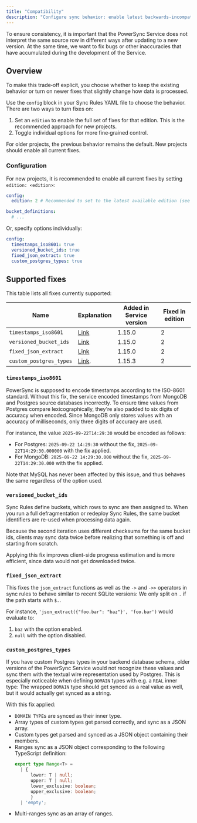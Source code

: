 ```yaml
---
title: "Compatibility"
description: "Configure sync behavior: enable latest backwards-incompatible fixes (recommended for new projects) or keep legacy behavior."
---
```


To ensure consistency, it is important that the PowerSync Service does not interpret the same source row in different ways after updating to a new version.
At the same time, we want to fix bugs or other inaccuracies that have accumulated during the development of the Service.

## Overview

To make this trade‑off explicit, you choose whether to keep the existing behavior or turn on newer fixes that slightly change how data is processed.

Use the `config` block in your Sync Rules YAML file to choose the behavior. There are two ways to turn fixes on:

1. Set an `edition` to enable the full set of fixes for that edition. This is the recommended approach for new projects.
2. Toggle individual options for more fine‑grained control.

For older projects, the previous behavior remains the default. New projects should enable all current fixes.

### Configuration

For new projects, it is recommended to enable all current fixes by setting `edition: <edition>`:

```yaml sync_rules.yaml
config:
  edition: 2 # Recommended to set to the latest available edition (see 'Supported fixes' table below)

bucket_definitions:
  # ...
```

Or, specify options individually:

```yaml sync_rules.yaml
config:
  timestamps_iso8601: true
  versioned_bucket_ids: true
  fixed_json_extract: true
  custom_postgres_types: true
```

## Supported fixes

This table lists all fixes currently supported:

| Name                       | Explanation                        | Added in Service version     | Fixed in edition |
|----------------------------|------------------------------------|--------------|------------------|
| `timestamps_iso8601`       | [Link](#timestamps-iso8601)        | 1.15.0       | 2                |
| `versioned_bucket_ids`     | [Link](#versioned-bucket-ids)      | 1.15.0       | 2                |
| `fixed_json_extract`       | [Link](#fixed-json-extract)        | 1.15.0       | 2                |
| `custom_postgres_types`    | [Link](#custom-postgres-types).    | 1.15.3       | 2                |

### `timestamps_iso8601`

PowerSync is supposed to encode timestamps according to the ISO-8601 standard.
Without this fix, the service encoded timestamps from MongoDB and Postgres source databases incorrectly.
To ensure time values from Postgres compare lexicographically, they're also padded to six digits of accuracy when encoded.
Since MongoDB only stores values with an accuracy of milliseconds, only three digits of accuracy are used.

For instance, the value `2025-09-22T14:29:30` would be encoded as follows:

- For Postgres: `2025-09-22 14:29:30` without the fix, `2025-09-22T14:29:30.000000` with the fix applied.
- For MongoDB: `2025-09-22 14:29:30.000` without the fix, `2025-09-22T14:29:30.000` with the fix applied.

Note that MySQL has never been affected by this issue, and thus behaves the same regardless of the option used.

### `versioned_bucket_ids`

Sync Rules define buckets, which rows to sync are then assigned to. When you run a full defragmentation or
redeploy Sync Rules, the same bucket identifiers are re-used when processing data again.

Because the second iteration uses different checksums for the same bucket ids, clients may sync data
twice before realizing that something is off and starting from scratch.

Applying this fix improves client-side progress estimation and is more efficient, since data would not get
downloaded twice.

### `fixed_json_extract`

This fixes the `json_extract` functions as well as the `->` and `->>` operators in sync rules to behave similar
to recent SQLite versions: We only split on `.` if the path starts with `$.`.

For instance, `'json_extract({"foo.bar": "baz"}', 'foo.bar')` would evaluate to:

1. `baz` with the option enabled.
2. `null` with the option disabled.

### `custom_postgres_types`

If you have custom Postgres types in your backend database schema, older versions of the PowerSync Service
would not recognize these values and sync them with the textual wire representation used by Postgres.
This is especially noticeable when defining `DOMAIN` types with e.g. a `REAL` inner type: The wrapped
`DOMAIN` type should get synced as a real value as well, but it would actually get synced as a string.

With this fix applied:

- `DOMAIN TYPE`s are synced as their inner type.
- Array types of custom types get parsed correctly, and sync as a JSON array.
- Custom types get parsed and synced as a JSON object containing their members.
- Ranges sync as a JSON object corresponding to the following TypeScript definition:
  ```TypeScript
  export type Range<T> =
    | {
        lower: T | null;
        upper: T | null;
        lower_exclusive: boolean;
        upper_exclusive: boolean;
        }
    | 'empty';
  ```
- Multi-ranges sync as an array of ranges.
